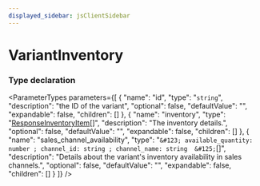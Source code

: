 ```yaml
---
displayed_sidebar: jsClientSidebar
---
```



# VariantInventory

### Type declaration

<ParameterTypes parameters={[
  {
    "name": "id",
    "type": "`string`",
    "description": "the ID of the variant",
    "optional": false,
    "defaultValue": "",
    "expandable": false,
    "children": []
  },
  {
    "name": "inventory",
    "type": "[ResponseInventoryItem](internal.internal.ResponseInventoryItem.mdx)[]",
    "description": "The inventory details.",
    "optional": false,
    "defaultValue": "",
    "expandable": false,
    "children": []
  },
  {
    "name": "sales_channel_availability",
    "type": "`&#123; available_quantity: number ; channel_id: string ; channel_name: string  &#125;`[]",
    "description": "Details about the variant's inventory availability in sales channels.",
    "optional": false,
    "defaultValue": "",
    "expandable": false,
    "children": []
  }
]} />
